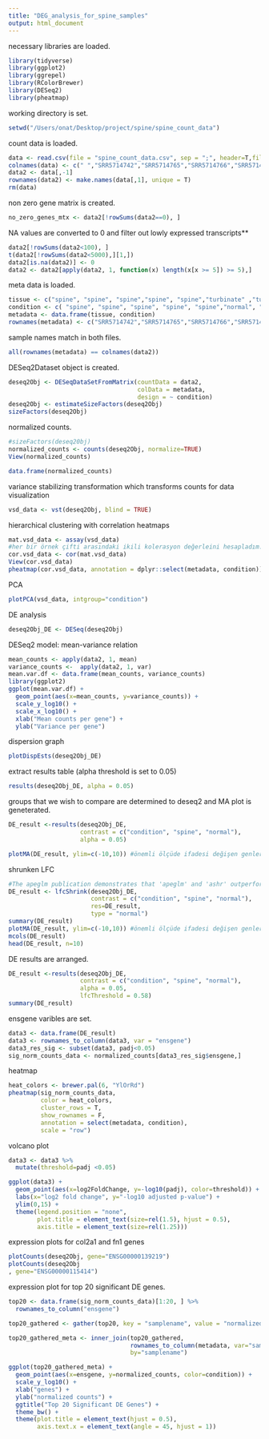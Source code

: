 ```yaml
---
title: "DEG_analysis_for_spine_samples"
output: html_document
---
```


necessary libraries are loaded.
```r
library(tidyverse)
library(ggplot2)
library(ggrepel)
library(RColorBrewer)
library(DESeq2)
library(pheatmap)
```

working directory is set.
```r
setwd("/Users/onat/Desktop/project/spine/spine_count_data")
```

count data is loaded.
```r
data <- read.csv(file = "spine_count_data.csv", sep = ";", header=T,fill=T,row.names = NULL)
colnames(data) <- c(" ","SRR5714742","SRR5714765","SRR5714766","SRR5714770","SRR5714774","SRR5714740","SRR5714792","SRR5714793","SRR5714794","SRR5714796")
data2 <- data[,-1]
rownames(data2) <- make.names(data[,1], unique = T)
rm(data)
```

non zero gene matrix is created.
```r
no_zero_genes_mtx <- data2[!rowSums(data2==0), ]
```


NA values are converted to 0 and filter out lowly expressed transcripts** 
```r

data2[!rowSums(data2<100), ]
t(data2[!rowSums(data2<5000),][1,])
data2[is.na(data2)] <- 0
data2 <- data2[apply(data2, 1, function(x) length(x[x >= 5]) >= 5),]
```

meta data is loaded.
```r
tissue <- c("spine", "spine", "spine","spine", "spine","turbinate" ,"turbinate", "turbinate","turbinate", "turbinate")
condition <- c( "spine", "spine", "spine", "spine", "spine","normal", "normal", "normal","normal", "normal")
metadata <- data.frame(tissue, condition)
rownames(metadata) <- c("SRR5714742","SRR5714765","SRR5714766","SRR5714770","SRR5714774","SRR5714740","SRR5714792","SRR5714793","SRR5714794","SRR5714796")

```

sample names match in both files.
```r
all(rownames(metadata) == colnames(data2))
```

DESeq2Dataset object is created. 
```r
deseq2Obj <- DESeqDataSetFromMatrix(countData = data2,
                                    colData = metadata,
                                    design = ~ condition)
deseq2Obj <- estimateSizeFactors(deseq2Obj)
sizeFactors(deseq2Obj)

```

normalized counts.
```r
#sizeFactors(deseq20bj)
normalized_counts <- counts(deseq2Obj, normalize=TRUE)
View(normalized_counts)

data.frame(normalized_counts)

```

variance stabilizing transformation which transforms counts for data visualization
```r
vsd_data <- vst(deseq2Obj, blind = TRUE)
```

hierarchical clustering with correlation heatmaps
```r
mat.vsd_data <- assay(vsd_data)
#her bir örnek çifti arasındaki ikili kolerasyon değerleini hesapladım.
cor.vsd_data <- cor(mat.vsd_data)
View(cor.vsd_data)
pheatmap(cor.vsd_data, annotation = dplyr::select(metadata, condition))


```

PCA
```r
plotPCA(vsd_data, intgroup="condition")
```


DE analysis
```r
deseq2Obj_DE <- DESeq(deseq2Obj)

```

DESeq2 model: mean-variance relation
```r
mean_counts <- apply(data2, 1, mean)
variance_counts <-  apply(data2, 1, var)
mean.var.df <- data.frame(mean_counts, variance_counts)
library(ggplot2)
ggplot(mean.var.df) +
  geom_point(aes(x=mean_counts, y=variance_counts)) +
  scale_y_log10() +
  scale_x_log10() +
  xlab("Mean counts per gene") +
  ylab("Variance per gene")
```

dispersion graph
```r
plotDispEsts(deseq2Obj_DE)

```


extract results table (alpha threshold is set to 0.05)
```r
results(deseq2Obj_DE, alpha = 0.05)

```

groups that we wish to compare are determined to deseq2 and MA plot is geneterated.
```r
DE_result <-results(deseq2Obj_DE, 
                    contrast = c("condition", "spine", "normal"),
                    alpha = 0.05)

plotMA(DE_result, ylim=c(-10,10)) #önemli ölçüde ifadesi değişen genler mavi, gri renkler ifadesi değişmeyen genler

```

shrunken LFC 
```r
#The apeglm publication demonstrates that 'apeglm' and 'ashr' outperform the original 'normal' shrinkage estimator.
DE_result <- lfcShrink(deseq2Obj_DE,
                       contrast = c("condition", "spine", "normal"),
                       res=DE_result,
                       type = "normal") 
summary(DE_result)
plotMA(DE_result, ylim=c(-10,10)) #önemli ölçüde ifadesi değişen genler mavi, gri renkler ifadesi değişmeyen genler
mcols(DE_result)
head(DE_result, n=10)

```


DE results are arranged.
```r
DE_result <-results(deseq2Obj_DE, 
                    contrast = c("condition", "spine", "normal"),
                    alpha = 0.05, 
                    lfcThreshold = 0.58)
summary(DE_result)
```

ensgene varibles are set. 
```r
data3 <- data.frame(DE_result)
data3 <- rownames_to_column(data3, var = "ensgene")
data3_res_sig <- subset(data3, padj<0.05)
sig_norm_counts_data <- normalized_counts[data3_res_sig$ensgene,]
```


heatmap
```r
heat_colors <- brewer.pal(6, "YlOrRd")
pheatmap(sig_norm_counts_data,
         color = heat_colors,
         cluster_rows = T,
         show_rownames = F,
         annotation = select(metadata, condition),
         scale = "row")
```

volcano plot
```r
data3 <- data3 %>%
  mutate(threshold=padj <0.05)

ggplot(data3) +
  geom_point(aes(x=log2FoldChange, y=-log10(padj), color=threshold)) +
  labs(x="log2 fold change", y="-log10 adjusted p-value") +
  ylim(0,15) +
  theme(legend.position = "none",
        plot.title = element_text(size=rel(1.5), hjust = 0.5),
        axis.title = element_text(size=rel(1.25)))
```

expression plots for col2a1 and fn1 genes
```r

plotCounts(deseq2Obj, gene="ENSG00000139219")
plotCounts(deseq2Obj
, gene="ENSG00000115414")
```


expression plot for top 20 significant DE genes.
```r
top20 <- data.frame(sig_norm_counts_data)[1:20, ] %>%
  rownames_to_column("ensgene")

top20_gathered <- gather(top20, key = "samplename", value = "normalized_counts", 2:7)

top20_gathered_meta <- inner_join(top20_gathered, 
                                  rownames_to_column(metadata, var="samplename"),
                                  by="samplename")

ggplot(top20_gathered_meta) +
  geom_point(aes(x=ensgene, y=normalized_counts, color=condition)) +
  scale_y_log10() +
  xlab("genes") +
  ylab("normalized counts") +
  ggtitle("Top 20 Significant DE Genes") +
  theme_bw() +
  theme(plot.title = element_text(hjust = 0.5),
        axis.text.x = element_text(angle = 45, hjust = 1))

```

